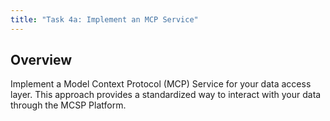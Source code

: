 ```yaml
---
title: "Task 4a: Implement an MCP Service"
---
```


## Overview
Implement a Model Context Protocol (MCP) Service for your data access layer. This approach provides a standardized way to interact with your data through the MCSP Platform.
